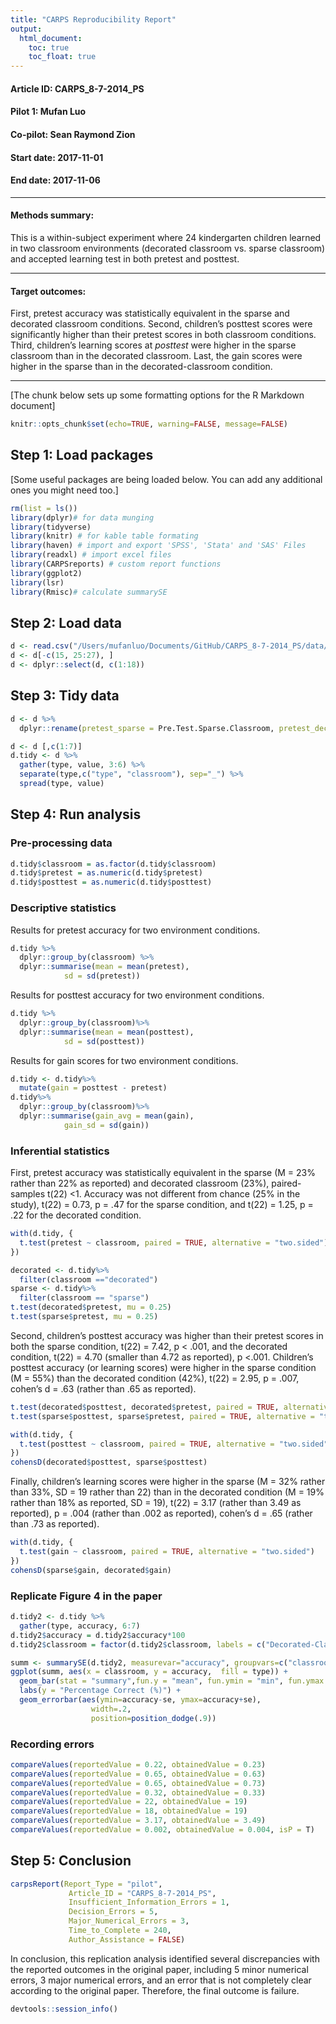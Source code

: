 ```yaml
---
title: "CARPS Reproducibility Report"
output:
  html_document:
    toc: true
    toc_float: true
---
```


#### Article ID: CARPS_8-7-2014_PS
#### Pilot 1: Mufan Luo
#### Co-pilot: Sean Raymond Zion
#### Start date: 2017-11-01
#### End date: 2017-11-06   

-------

#### Methods summary: 
This is a within-subject experiment where 24 kindergarten children learned in two classroom environments (decorated classroom vs. sparse classroom) and accepted learning test in both pretest and posttest. 

------

#### Target outcomes: 
First, pretest accuracy was statistically equivalent in the sparse and decorated classroom conditions. Second, children's posttest scores were significantly higher than their pretest scores in both classroom conditions. Third, children's learning scores at *posttest* were higher in the sparse classroom than in the decorated classroom. Last, the gain scores were higher in the sparse than in the decorated-classroom condition.

------

[The chunk below sets up some formatting options for the R Markdown document]

```r
knitr::opts_chunk$set(echo=TRUE, warning=FALSE, message=FALSE)
```

## Step 1: Load packages

[Some useful packages are being loaded below. You can add any additional ones you might need too.]

```r
rm(list = ls())
library(dplyr)# for data munging
library(tidyverse)
library(knitr) # for kable table formating
library(haven) # import and export 'SPSS', 'Stata' and 'SAS' Files
library(readxl) # import excel files
library(CARPSreports) # custom report functions
library(ggplot2)
library(lsr)
library(Rmisc)# calculate summarySE
```

## Step 2: Load data

```r
d <- read.csv("/Users/mufanluo/Documents/GitHub/CARPS_8-7-2014_PS/data/VisualEnv-Attn-Learning-Data.csv")
d <- d[-c(15, 25:27), ]
d <- dplyr::select(d, c(1:18))
```

## Step 3: Tidy data

```r
d <- d %>%
  dplyr::rename(pretest_sparse = Pre.Test.Sparse.Classroom, pretest_decorated = Pre.Test.Decorated.Classroom, posttest_decorated = Post.Test.Decorated.Classroom, posttest_sparse = Post.Test.Sparse.Classroom, total_posttest = Total.Post.Test)

d <- d [,c(1:7)]
d.tidy <- d %>%
  gather(type, value, 3:6) %>%
  separate(type,c("type", "classroom"), sep="_") %>%
  spread(type, value)
```

## Step 4: Run analysis

### Pre-processing data

```r
d.tidy$classroom = as.factor(d.tidy$classroom)
d.tidy$pretest = as.numeric(d.tidy$pretest)
d.tidy$posttest = as.numeric(d.tidy$posttest)
```

### Descriptive statistics
Results for pretest accuracy for two environment conditions. 
```r
d.tidy %>%
  dplyr::group_by(classroom) %>%
  dplyr::summarise(mean = mean(pretest), 
            sd = sd(pretest))
```

Results for posttest accuracy for two environment conditions. 
```r
d.tidy %>%
  dplyr::group_by(classroom)%>%
  dplyr::summarise(mean = mean(posttest), 
            sd = sd(posttest))
```

Results for gain scores for two environment conditions. 
```r
d.tidy <- d.tidy%>%
  mutate(gain = posttest - pretest)
d.tidy%>%
  dplyr::group_by(classroom)%>%
  dplyr::summarise(gain_avg = mean(gain), 
            gain_sd = sd(gain))
```


### Inferential statistics

First, pretest accuracy was statistically equivalent in the sparse (M = 23% rather than 22% as reported) and decorated classroom (23%), paired-samples t(22) <1. Accuracy was not different from chance (25% in the study), t(22) = 0.73, p = .47 for the sparse condition, and t(22) = 1.25, p = .22 for the decorated condition. 
```r
with(d.tidy, {
  t.test(pretest ~ classroom, paired = TRUE, alternative = "two.sided")
})
```

```r
decorated <- d.tidy%>%
  filter(classroom =="decorated")
sparse <- d.tidy%>%
  filter(classroom == "sparse")
t.test(decorated$pretest, mu = 0.25)
t.test(sparse$pretest, mu = 0.25)
```

Second, children’s posttest accuracy was higher than their pretest scores in both the sparse condition, t(22) = 7.42, p < .001, and the decorated condition, t(22) = 4.70 (smaller than 4.72 as reported), p <.001. Children’s posttest accuracy (or learning scores) were higher in the sparse condition (M = 55%) than the decorated condition (42%), t(22) = 2.95, p = .007, cohen’s d = .63 (rather than .65 as reported). 
```r
t.test(decorated$posttest, decorated$pretest, paired = TRUE, alternative = "two.sided")
t.test(sparse$posttest, sparse$pretest, paired = TRUE, alternative = "two.sided")
```

```r
with(d.tidy, {
  t.test(posttest ~ classroom, paired = TRUE, alternative = "two.sided")
})
cohensD(decorated$posttest, sparse$posttest)
```

Finally, children’s learning scores were higher in the sparse (M = 32% rather than 33%, SD = 19 rather than 22) than in the decorated condition (M = 19% rather than 18% as reported, SD = 19), t(22) = 3.17 (rather than 3.49 as reported), p = .004 (rather than .002 as reported), cohen’s d = .65 (rather than .73 as reported). 
```r
with(d.tidy, {
  t.test(gain ~ classroom, paired = TRUE, alternative = "two.sided")
})
cohensD(sparse$gain, decorated$gain)
```

### Replicate Figure 4 in the paper
```r
d.tidy2 <- d.tidy %>%
  gather(type, accuracy, 6:7)
d.tidy2$accuracy = d.tidy2$accuracy*100
d.tidy2$classroom = factor(d.tidy2$classroom, labels = c("Decorated-Classroom Condition", "Sparse-Classroom Condition"))

summ <- summarySE(d.tidy2, measurevar="accuracy", groupvars=c("classroom", "type"))
ggplot(summ, aes(x = classroom, y = accuracy,  fill = type)) + 
  geom_bar(stat = "summary",fun.y = "mean", fun.ymin = "min", fun.ymax = "max", position = "dodge", aes(fill = type)) +
  labs(y = "Percentage Correct (%)") + 
  geom_errorbar(aes(ymin=accuracy-se, ymax=accuracy+se),
                  width=.2,
                  position=position_dodge(.9))
```

### Recording errors 

```r
compareValues(reportedValue = 0.22, obtainedValue = 0.23)
compareValues(reportedValue = 0.65, obtainedValue = 0.63)
compareValues(reportedValue = 0.65, obtainedValue = 0.73)
compareValues(reportedValue = 0.32, obtainedValue = 0.33)
compareValues(reportedValue = 22, obtainedValue = 19)
compareValues(reportedValue = 18, obtainedValue = 19)
compareValues(reportedValue = 3.17, obtainedValue = 3.49)
compareValues(reportedValue = 0.002, obtainedValue = 0.004, isP = T)
```

## Step 5: Conclusion

```r
carpsReport(Report_Type = "pilot", 
             Article_ID = "CARPS_8-7-2014_PS", 
             Insufficient_Information_Errors = 1, 
             Decision_Errors = 5, 
             Major_Numerical_Errors = 3, 
             Time_to_Complete = 240, 
             Author_Assistance = FALSE)
```

In conclusion, this replication analysis identified several discrepancies with the reported outcomes in the original paper, including 5 minor numerical errors, 3 major numerical errors, and an error that is not completely clear according to the original paper. Therefore, the final outcome is failure. 

```r
devtools::session_info()
```
